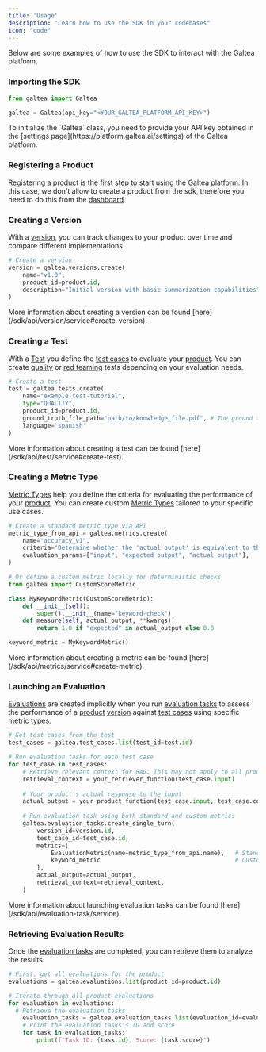 ```yaml
---
title: 'Usage'
description: "Learn how to use the SDK in your codebases"
icon: "code"
---
```


Below are some examples of how to use the SDK to interact with the Galtea platform.

### Importing the SDK

```python
from galtea import Galtea

galtea = Galtea(api_key="<YOUR_GALTEA_PLATFORM_API_KEY>")
```

<Note>
    To initialize the `Galtea` class, you need to provide your API key obtained in the [settings page](https://platform.galtea.ai/settings) of the Galtea platform.
</Note>

### Registering a Product

Registering a [product](/concepts/product) is the first step to start using the Galtea platform.
In this case, we don't allow to create a product from the sdk, therefore you need to do this from the [dashboard](https://platform.galtea.ai/).

### Creating a Version

With a [version](/concepts/product/version), you can track changes to your product over time and compare different implementations.

```python
# Create a version
version = galtea.versions.create(
    name="v1.0",
    product_id=product.id,
    description="Initial version with basic summarization capabilities"
)
```
<Info>
    More information about creating a version can be found [here](/sdk/api/version/service#create-version).
</Info>

### Creating a Test

With a [Test](/concepts/product/test) you define the [test cases](/concepts/product/test/case) to evaluate your [product](/concepts/product).
You can create [quality](/concepts/product/test/quality-tests) or [red teaming](/concepts/product/test/red-teaming-tests) tests depending on your evaluation needs.

```python
# Create a test
test = galtea.tests.create(
    name="example-test-tutorial",
    type="QUALITY",
    product_id=product.id,
    ground_truth_file_path="path/to/knowledge_file.pdf", # The ground truth is also known as as the knowledge base.
    language='spanish'
)
```

<Info>
    More information about creating a test can be found [here](/sdk/api/test/service#create-test).
</Info>


### Creating a Metric Type

[Metric Types](/concepts/metric-type) help you define the criteria for evaluating the performance of your [product](/concepts/product).
You can create custom [Metric Types](/concepts/metric-type) tailored to your specific use cases.

```python
# Create a standard metric type via API
metric_type_from_api = galtea.metrics.create(
    name="accuracy_v1",
    criteria="Determine whether the 'actual output' is equivalent to the 'expected output'."
    evaluation_params=["input", "expected output", "actual output"],
)

# Or define a custom metric locally for deterministic checks
from galtea import CustomScoreMetric

class MyKeywordMetric(CustomScoreMetric):
    def __init__(self):
        super().__init__(name="keyword-check")
    def measure(self, actual_output, **kwargs):
        return 1.0 if "expected" in actual_output else 0.0

keyword_metric = MyKeywordMetric()
```

<Info>
    More information about creating a metric can be found [here](/sdk/api/metrics/service#create-metric).
</Info>


### Launching an Evaluation

[Evaluations](/concepts/product/version/session/evaluation) are created implicitly when you run [evaluation tasks](/concepts/product/version/session/evaluation/task) to assess the performance of a [product](/concepts/product) [version](/concepts/product/version) against [test cases](/concepts/product/test/case) using specific [metric types](/concepts/metric-type).

```python
# Get test cases from the test
test_cases = galtea.test_cases.list(test_id=test.id)

# Run evaluation tasks for each test case
for test_case in test_cases:
    # Retrieve relevant context for RAG. This may not apply to all products.
    retrieval_context = your_retriever_function(test_case.input)
    
    # Your product's actual response to the input
    actual_output = your_product_function(test_case.input, test_case.context, retrieval_context)
    
    # Run evaluation task using both standard and custom metrics
    galtea.evaluation_tasks.create_single_turn(
        version_id=version.id,
        test_case_id=test_case.id,
        metrics=[
            EvaluationMetric(name=metric_type_from_api.name),   # Standard metric by name
            keyword_metric                                      # Custom metric object
        ],
        actual_output=actual_output,
        retrieval_context=retrieval_context, 
    )
```

<Info>
    More information about launching evaluation tasks can be found [here](/sdk/api/evaluation-task/service).
</Info>

### Retrieving Evaluation Results

Once the [evaluation tasks](/concepts/product/version/session/evaluation/task) are completed, you can retrieve them to analyze the results.

```python
# First, get all evaluations for the product
evaluations = galtea.evaluations.list(product_id=product.id)

# Iterate through all product evaluations
for evaluation in evaluations:
  # Retrieve the evaluation tasks
    evaluation_tasks = galtea.evaluation_tasks.list(evaluation_id=evaluation.id)
    # Print the evaluation tasks's ID and score
    for task in evaluation_tasks:
        print(f"Task ID: {task.id}, Score: {task.score}")
```